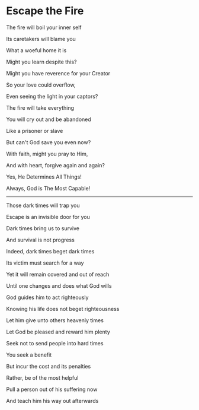 # Escape the Fire

The fire will boil your inner self

Its caretakers will blame you

What a woeful home it is

Might you learn despite this?

Might you have reverence for your Creator

So your love could overflow,

Even seeing the light in your captors?

The fire will take everything

You will cry out and be abandoned

Like a prisoner or slave

But can't God save you even now?

With faith, might you pray to Him,

And with heart, forgive again and again?

Yes, He Determines All Things!

Always, God is The Most Capable!

---

Those dark times will trap you

Escape is an invisible door for you

Dark times bring us to survive

And survival is not progress

Indeed, dark times beget dark times

Its victim must search for a way

Yet it will remain covered and out of reach

Until one changes and does what God wills

God guides him to act righteously

Knowing his life does not beget righteousness

Let him give unto others heavenly times

Let God be pleased and reward him plenty

Seek not to send people into hard times

You seek a benefit

But incur the cost and its penalties

Rather, be of the most helpful

Pull a person out of his suffering now

And teach him his way out afterwards
